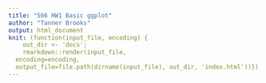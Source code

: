 ```yaml
---
title: "566 HW1 Basic ggplot"
author: "Tanner Brooks"
output: html_document
knit: (function(input_file, encoding) {
    out_dir <- 'docs';
    rmarkdown::render(input_file,
  encoding=encoding,
  output_file=file.path(dirname(input_file), out_dir, 'index.html'))})
---
```




